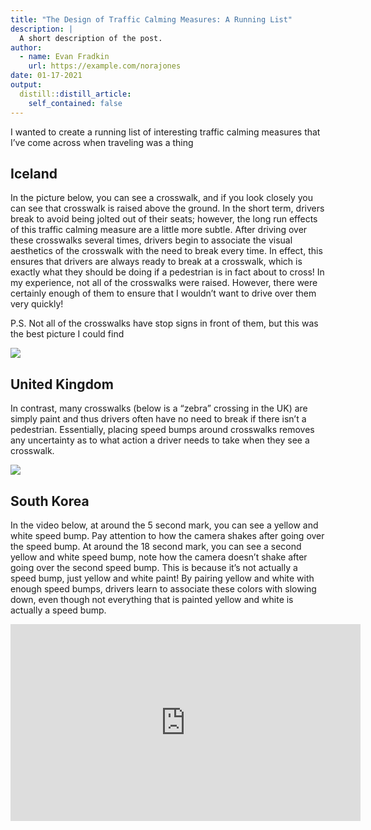 ```yaml
---
title: "The Design of Traffic Calming Measures: A Running List"
description: |
  A short description of the post.
author:
  - name: Evan Fradkin
    url: https://example.com/norajones
date: 01-17-2021
output:
  distill::distill_article:
    self_contained: false
---
```



I wanted to create a running list of interesting traffic calming measures that I’ve come across when traveling was a thing

## Iceland 

In the picture below, you can see a crosswalk, and if you look closely you can see that crosswalk is raised above the ground. In the short term, drivers break to avoid being jolted out of their seats; however, the long run effects of this traffic calming measure are a little more subtle. After driving over these crosswalks several times, drivers begin to associate the visual aesthetics of the crosswalk with the need to break every time. In effect, this ensures that drivers are always ready to break at a crosswalk, which is exactly what they should be doing if a pedestrian is in fact about to cross! In my experience, not all of the crosswalks were raised. However, there were certainly enough of them to ensure that I wouldn’t want to drive over them very quickly! 

P.S. Not all of the crosswalks have stop signs in front of them, but this was the best picture I could find 

![](iceland_crosswalk.png)

## United Kingdom

In contrast, many crosswalks (below is a “zebra” crossing in the UK) are simply paint and thus drivers often have no need to break if there isn’t a pedestrian. Essentially, placing speed bumps around crosswalks removes any uncertainty as to what action a driver needs to take when they see a crosswalk.

![](Abbey_Road_Zebra.jpg)

## South Korea

In the video below, at around the 5 second mark, you can see a yellow and white speed bump. Pay attention to how the camera shakes after going over the speed bump. At around the 18 second mark, you can see a second yellow and white speed bump, note how the camera doesn’t shake after going over the second speed bump. This is because it’s not actually a speed bump, just yellow and white paint! By pairing yellow and white with enough speed bumps, drivers learn to associate these colors with slowing down, even though not everything that is painted yellow and white is actually a speed bump.

<iframe width="560" height="315" src="https://www.youtube.com/embed/-UpO3zkKdHo" frameborder="0" allow="accelerometer; autoplay; clipboard-write; encrypted-media; gyroscope; picture-in-picture" allowfullscreen></iframe>
   
